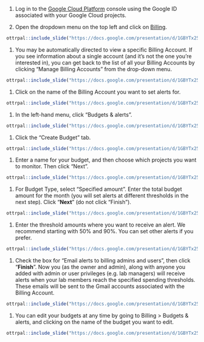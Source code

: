 1. Log in to the [Google Cloud Platform](https://console.cloud.google.com/) console using the Google ID associated with your Google Cloud projects.

1. Open the dropdown menu on the top left and click on [Billing](https://console.cloud.google.com/billing).

```r
ottrpal::include_slide("https://docs.google.com/presentation/d/1GBYTx25VzBFh7kI_elgMC0fmOMm4YhcfW8wIJ1EkmKY/edit#slide=id.g115e284bdc2_0_144")
```

1. You may be automatically directed to view a specific Billing Account. If you see information about a single account (and it’s not the one you’re interested in), you can get back to the list of all your Billing Accounts by clicking “Manage Billing Accounts” from the drop-down menu.

```r
ottrpal::include_slide("https://docs.google.com/presentation/d/1GBYTx25VzBFh7kI_elgMC0fmOMm4YhcfW8wIJ1EkmKY/edit#slide=id.g115e284bdc2_0_295")
```

1. Click on the name of the Billing Account you want to set alerts for.

```r
ottrpal::include_slide("https://docs.google.com/presentation/d/1GBYTx25VzBFh7kI_elgMC0fmOMm4YhcfW8wIJ1EkmKY/edit#slide=id.g115e284bdc2_0_150")
```

1. In the left-hand menu, click "Budgets & alerts".
 
```r
ottrpal::include_slide("https://docs.google.com/presentation/d/1GBYTx25VzBFh7kI_elgMC0fmOMm4YhcfW8wIJ1EkmKY/edit#slide=id.g115e284bdc2_0_442")
```

1. Click the "Create Budget" tab.

```r
ottrpal::include_slide("https://docs.google.com/presentation/d/1GBYTx25VzBFh7kI_elgMC0fmOMm4YhcfW8wIJ1EkmKY/edit#slide=id.g115e284bdc2_0_587")
```

1. Enter a name for your budget, and then choose which projects you want to monitor. Then click "Next".

```r
ottrpal::include_slide("https://docs.google.com/presentation/d/1GBYTx25VzBFh7kI_elgMC0fmOMm4YhcfW8wIJ1EkmKY/edit#slide=id.g115e284bdc2_0_732")
```

1. For Budget Type, select "Specified amount". Enter the total budget amount for the month (you will set alerts at different thresholds in the next step). Click "**Next**" (do not click "Finish").

```r
ottrpal::include_slide("https://docs.google.com/presentation/d/1GBYTx25VzBFh7kI_elgMC0fmOMm4YhcfW8wIJ1EkmKY/edit#slide=id.g115e284bdc2_0_878")
```

1. Enter the threshold amounts where you want to receive an alert. We recommend starting with 50% and 90%. You can set other alerts if you prefer.

```r
ottrpal::include_slide("https://docs.google.com/presentation/d/1GBYTx25VzBFh7kI_elgMC0fmOMm4YhcfW8wIJ1EkmKY/edit#slide=id.g115e284bdc2_0_1025")
```

1. Check the box for "Email alerts to billing admins and users", then click "**Finish**". Now you (as the owner and admin), along with anyone you added with admin or user privileges (e.g. lab managers) will receive alerts when your lab members reach the specified spending thresholds. These emails will be sent to the Gmail accounts associated with the Billing Account.

```r
ottrpal::include_slide("https://docs.google.com/presentation/d/1GBYTx25VzBFh7kI_elgMC0fmOMm4YhcfW8wIJ1EkmKY/edit#slide=id.g115e284bdc2_0_1169")
```

1. You can edit your budgets at any time by going to Billing > Budgets & alerts, and clicking on the name of the budget you want to edit.

```r
ottrpal::include_slide("https://docs.google.com/presentation/d/1GBYTx25VzBFh7kI_elgMC0fmOMm4YhcfW8wIJ1EkmKY/edit#slide=id.g115e284bdc2_0_1314")
```

